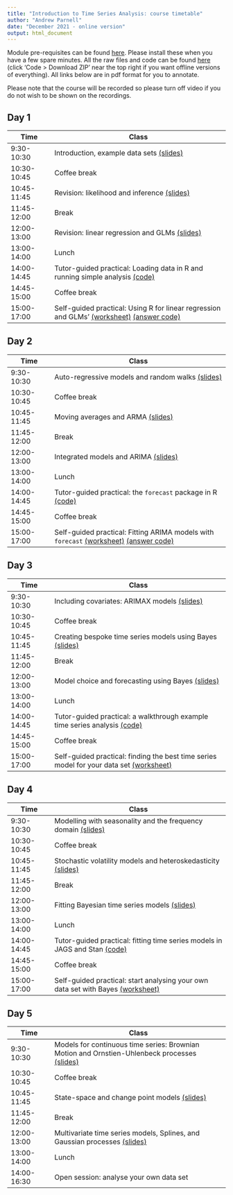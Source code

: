 ```yaml
---
title: "Introduction to Time Series Analysis: course timetable"
author: "Andrew Parnell"
date: "December 2021 - online version"
output: html_document
---
```


Module pre-requisites can be found
[here](https://andrewcparnell.github.io/IntroTSA/prerequisites.html). Please install these when you have a few spare minutes. All the raw files and code can be found [here](https://www.github.com/andrewcparnell/IntroTSA) (click 'Code > Download ZIP' near the top right if you want offline versions of everything). All links below are in pdf format for you to annotate. 

Please note that the course will be recorded so please turn off video if you do not wish to be shown on the recordings. 

## Day 1

Time  | Class
------------- | ----------------------------------------------------
9:30-10:30 | Introduction, example data sets [(slides)](https://andrewcparnell.github.io/IntroTSA/slides/day_1/class_1_intro.pdf)
10:30-10:45 | Coffee break
10:45-11:45 | Revision: likelihood and inference [(slides)](https://andrewcparnell.github.io/IntroTSA/slides/day_1/class_2_inference.pdf)
11:45-12:00 | Break 
12:00-13:00 | Revision: linear regression and GLMs [(slides)](https://andrewcparnell.github.io/IntroTSA/slides/day_1/class_3_glms.pdf)
13:00-14:00 | Lunch
14:00-14:45 | Tutor-guided practical: Loading data in R and running simple analysis [(code)](https://andrewcparnell.github.io/IntroTSA/practicals/tutor_1_R_basics.R)
14:45-15:00 | Coffee break
15:00-17:00 | Self-guided practical: Using R for linear regression and GLMs' [(worksheet)](https://andrewcparnell.github.io/IntroTSA/practicals/prac_1_example_data.pdf) [(answer code)](https://andrewcparnell.github.io/IntroTSA/practicals/prac_1_answers.R)

## Day 2

Time  | Class
------------- | ----------------------------------------------------
9:30-10:30 | Auto-regressive models and random walks [(slides)](https://andrewcparnell.github.io/IntroTSA/slides/day_2/class_1_AR.pdf)
10:30-10:45 | Coffee break
10:45-11:45 | Moving averages and ARMA [(slides)](https://andrewcparnell.github.io/IntroTSA/slides/day_2/class_2_ARMA.pdf)
11:45-12:00 | Break 
12:00-13:00 | Integrated models and ARIMA [(slides)](https://andrewcparnell.github.io/IntroTSA/slides/day_2/class_3_ARIMA.pdf)
13:00-14:00 | Lunch
14:00-14:45 | Tutor-guided practical: the `forecast` package in R [(code)]()
14:45-15:00 | Coffee break
15:00-17:00 | Self-guided practical: Fitting ARIMA models with `forecast` [(worksheet)]() [(answer code)]()

## Day 3

Time  | Class
------------- | ----------------------------------------------------
9:30-10:30 | Including covariates: ARIMAX models [(slides)](https://andrewcparnell.github.io/IntroTSA/slides/day_3/class_1_ARIMAX.pdf)
10:30-10:45 | Coffee break
10:45-11:45 | Creating bespoke time series models using Bayes [(slides)](https://andrewcparnell.github.io/IntroTSA/slides/day_3/class_2_Bayes.pdf)
11:45-12:00 | Break 
12:00-13:00 | Model choice and forecasting using Bayes [(slides)](https://andrewcparnell.github.io/IntroTSA/slides/day_3/class_3_model_choice.pdf)
13:00-14:00 | Lunch
14:00-14:45 | Tutor-guided practical: a walkthrough example time series analysis [(code)]()
14:45-15:00 | Coffee break
15:00-17:00 | Self-guided practical: finding the best time series model for your data set [(worksheet)]()

## Day 4

Time  | Class
------------- | ----------------------------------------------------
9:30-10:30 | Modelling with seasonality and the frequency domain [(slides)]() 
10:30-10:45 | Coffee break
10:45-11:45 | Stochastic volatility models and heteroskedasticity [(slides)]()
11:45-12:00 | Break 
12:00-13:00 | Fitting Bayesian time series models [(slides)]()
13:00-14:00 | Lunch
14:00-14:45 | Tutor-guided practical: fitting time series models in JAGS and Stan [(code)]()
14:45-15:00 | Coffee break
15:00-17:00 | Self-guided practical: start analysing your own data set with Bayes [(worksheet)]()

## Day 5

Time  | Class
------------- | ----------------------------------------------------
9:30-10:30 | Models for continuous time series: Brownian Motion and Ornstien-Uhlenbeck processes [(slides)]()
10:30-10:45 | Coffee break
10:45-11:45 | State-space and change point models [(slides)]()
11:45-12:00 | Break 
12:00-13:00 | Multivariate time series models, Splines, and Gaussian processes [(slides)]()
13:00-14:00 | Lunch
14:00-16:30 | Open session: analyse your own data set 
